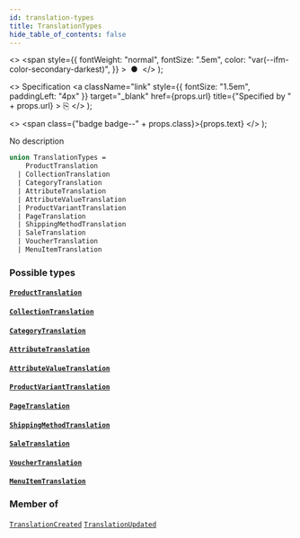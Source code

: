 ```yaml
---
id: translation-types
title: TranslationTypes
hide_table_of_contents: false
---
```


  <>
    <span
      style={{
        fontWeight: "normal",
        fontSize: ".5em",
        color: "var(--ifm-color-secondary-darkest)",
      }}
    >
      &nbsp;●&nbsp;
    </span>
  </>
);

  <>
    Specification
    <a
      className="link"
      style={{ fontSize: "1.5em", paddingLeft: "4px" }}
      target="\_blank"
      href={props.url}
      title={"Specified by " + props.url}
    >
      ⎘
    </a>
  </>
);

  <>
    <span class={"badge badge--" + props.class}>{props.text}</span>
  </>
);

No description

```graphql
union TranslationTypes =
    ProductTranslation
  | CollectionTranslation
  | CategoryTranslation
  | AttributeTranslation
  | AttributeValueTranslation
  | ProductVariantTranslation
  | PageTranslation
  | ShippingMethodTranslation
  | SaleTranslation
  | VoucherTranslation
  | MenuItemTranslation
```

### Possible types

#### [`ProductTranslation`](../../../developer/api-reference/objects/product-translation) <Badge class="secondary" text="object"/>

>

#### [`CollectionTranslation`](../../../developer/api-reference/objects/collection-translation) <Badge class="secondary" text="object"/>

>

#### [`CategoryTranslation`](../../../developer/api-reference/objects/category-translation) <Badge class="secondary" text="object"/>

>

#### [`AttributeTranslation`](../../../developer/api-reference/objects/attribute-translation) <Badge class="secondary" text="object"/>

>

#### [`AttributeValueTranslation`](../../../developer/api-reference/objects/attribute-value-translation) <Badge class="secondary" text="object"/>

>

#### [`ProductVariantTranslation`](../../../developer/api-reference/objects/product-variant-translation) <Badge class="secondary" text="object"/>

>

#### [`PageTranslation`](../../../developer/api-reference/objects/page-translation) <Badge class="secondary" text="object"/>

>

#### [`ShippingMethodTranslation`](../../../developer/api-reference/objects/shipping-method-translation) <Badge class="secondary" text="object"/>

>

#### [`SaleTranslation`](../../../developer/api-reference/objects/sale-translation) <Badge class="secondary" text="object"/>

>

#### [`VoucherTranslation`](../../../developer/api-reference/objects/voucher-translation) <Badge class="secondary" text="object"/>

>

#### [`MenuItemTranslation`](../../../developer/api-reference/objects/menu-item-translation) <Badge class="secondary" text="object"/>

>

### Member of

[`TranslationCreated`](../../../developer/api-reference/objects/translation-created) <Badge class="secondary" text="object"/><Bullet />[`TranslationUpdated`](../../../developer/api-reference/objects/translation-updated) <Badge class="secondary" text="object"/>
